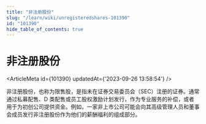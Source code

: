 ```yaml
---
title: "非注册股份"
slug: "/learn/wiki/unregisteredshares-101390"
id: "101390"
hide_table_of_contents: true
---
```



# 非注册股份

<ArticleMeta id={101390} updatedAt={'2023-09-26 13:58:54'} />
<div className='border-solid border-b border-t-0 my-4 border-[var(--ifm-color-gray-300)]' />

非注册股份，也称为限售股，是指未在证券交易委员会（SEC）注册的证券。通常通过私募配售、D 类配售或员工股权激励计划发行，作为专业服务的补偿，或者用于为初创公司提供资金。例如，一家非上市公司可能会向其高级管理人员和董事会成员发行非注册股份作为他们的薪酬福利的组成部分。
